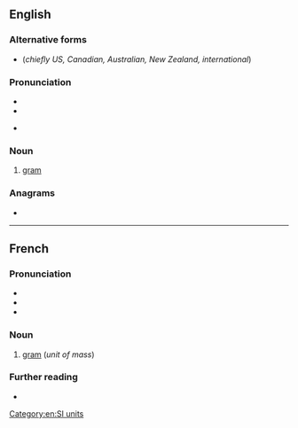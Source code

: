 {{also|Gramme|-gramme}}
==English==

===Alternative forms===
* {{l|en|gram}} (''chiefly US, Canadian, Australian, New Zealand, international'')

===Pronunciation===
* {{IPA|en|/ɡɹæm/}}
* {{rhymes|en|æm}}
* {{homophones|en|gram|graham}} {{qualifier|GenAm}}

===Noun===
{{en-noun}}

# {{lb|en|British|dated}} [[gram]] {{gloss|unit of mass}}

===Anagrams===
* {{anagrams|en|a=aegmmr|gammer}}

[[Category:en:SI units]]

----

==French==

===Pronunciation===
* {{fr-IPA}}
* {{audio|fr|Fr-gramme.ogg|audio}}
* {{audio|fr|Fr-Paris--gramme.ogg|Audio (Paris)}}

===Noun===
{{fr-noun|m}}

# [[gram]] (''unit of mass'')

===Further reading===
* {{R:TLFi}}